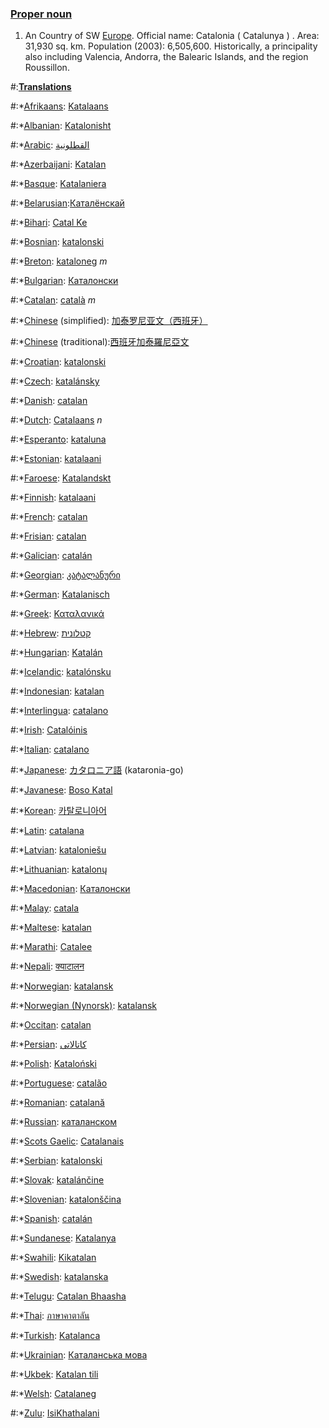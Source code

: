 ===[[Proper noun]]===
#An Country of SW [[Europe]]. Official name: Catalonia ( Catalunya ) . Area: 31,930 sq. km. Population (2003): 6,505,600. Historically, a principality also including Valencia, Andorra, the Balearic Islands, and the region Roussillon.

#:'''[[Translation]]s'''
#:*[[Afrikaans]]: [[Katalaans]]
#:*[[Albanian]]: [[Katalonisht]]
#:*[[Arabic]]: [[القطلونية]]
#:*[[Azerbaijani]]: [[Katalan]]
#:*[[Basque]]: [[Katalaniera]]
#:*[[Belarusian]]:[[Каталёнскай]]
#:*[[Bihari]]: [[Catal Ke]]
#:*[[Bosnian]]: [[katalonski]]
#:*[[Breton]]: [[kataloneg]] ''m''
#:*[[Bulgarian]]: [[Каталонски]]
#:*[[Catalan]]: [[català]] ''m''
#:*[[Chinese]] (simplified): [[加泰罗尼亚文（西班牙）]]
#:*[[Chinese]] (traditional):[[西班牙加泰羅尼亞文]]
#:*[[Croatian]]: [[katalonski]]
#:*[[Czech]]: [[katalánsky]]
#:*[[Danish]]: [[catalan]]
#:*[[Dutch]]: [[Catalaans]] ''n''
#:*[[Esperanto]]: [[kataluna]]
#:*[[Estonian]]: [[katalaani]]
#:*[[Faroese]]: [[Katalandskt]]
#:*[[Finnish]]: [[katalaani]]
#:*[[French]]: [[catalan]]
#:*[[Frisian]]: [[catalan]]
#:*[[Galician]]: [[catalán]]
#:*[[Georgian]]: [[კატალანური]]
#:*[[German]]: [[Katalanisch]]
#:*[[Greek]]: [[Καταλανικά]]
#:*[[Hebrew]]: [[קטלונית]]
#:*[[Hungarian]]: [[Katalán]]
#:*[[Icelandic]]: [[katalónsku]]
#:*[[Indonesian]]: [[katalan]]
#:*[[Interlingua]]: [[catalano]]
#:*[[Irish]]: [[Catalóinis]]
#:*[[Italian]]: [[catalano]]
#:*[[Japanese]]: [[カタロニア語]] (kataronia-go)
#:*[[Javanese]]: [[Boso Katal]]
#:*[[Korean]]: [[카탈로니아어]]
#:*[[Latin]]: [[catalana]]
#:*[[Latvian]]: [[kataloniešu]]
#:*[[Lithuanian]]: [[katalonų]]
#:*[[Macedonian]]: [[Каталонски]]
#:*[[Malay]]: [[catala]]
#:*[[Maltese]]: [[katalan]]
#:*[[Marathi]]: [[Catalee]]
#:*[[Nepali]]: [[क्याटालन]]
#:*[[Norwegian]]: [[katalansk]]
#:*[[Norwegian (Nynorsk)]]: [[katalansk]]
#:*[[Occitan]]: [[catalan]]
#:*[[Persian]]: [[کاتالاتی]]
#:*[[Polish]]: [[Kataloński]]
#:*[[Portuguese]]: [[catalão]]
#:*[[Romanian]]: [[catalană]]
#:*[[Russian]]: [[каталанском]]
#:*[[Scots Gaelic]]: [[Catalanais]]
#:*[[Serbian]]: [[katalonski]]
#:*[[Slovak]]: [[katalánčine]]
#:*[[Slovenian]]: [[katalonščina]]
#:*[[Spanish]]: [[catalán]]
#:*[[Sundanese]]: [[Katalanya]]
#:*[[Swahili]]: [[Kikatalan]]
#:*[[Swedish]]: [[katalanska]]
#:*[[Telugu]]: [[Catalan Bhaasha]]
#:*[[Thai]]: [[ภาษาคาตาลัน]]
#:*[[Turkish]]: [[Katalanca]]
#:*[[Ukrainian]]: [[Каталанська мова]]
#:*[[Ukbek]]: [[Katalan tili]]
#:*[[Welsh]]: [[Catalaneg]]
#:*[[Zulu]]: [[IsiKhathalani]]